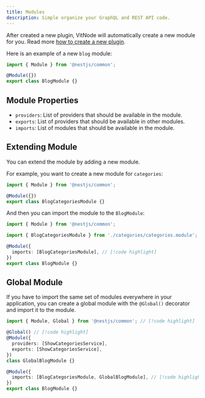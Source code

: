 ```yaml
---
title: Modules
description: Simple organize your GraphQL and REST API code.
---
```


After created a new plugin, VitNode will automatically create a new module for you. Read more [how to create a new plugin](/docs/dev/plugins#create-a-plugin).

Here is an example of a new `blog` module:

```ts title="backend/src/plugins/blog/blog.module.ts"
import { Module } from '@nestjs/common';

@Module({})
export class BlogModule {}
```

## Module Properties

- `providers`: List of providers that should be available in the module.
- `exports`: List of providers that should be available in other modules.
- `imports`: List of modules that should be available in the module.

## Extending Module

You can extend the module by adding a new module.

For example, you want to create a new module for `categories`:

```ts title="backend/src/plugins/blog/categories/categories.module.ts"
import { Module } from '@nestjs/common';

@Module({})
export class BlogCategoriesModule {}
```

And then you can import the module to the `BlogModule`:

```ts title="backend/src/plugins/blog/blog.module.ts"
import { Module } from '@nestjs/common';

import { BlogCategoriesModule } from './categories/categories.module'; // [!code highlight]

@Module({
  imports: [BlogCategoriesModule], // [!code highlight]
})
export class BlogModule {}
```

## Global Module

If you have to import the same set of modules everywhere in your application, you can create a global module with the `@Global()` decorator and import it to the module.

```ts title="backend/src/plugins/blog/blog.module.ts"
import { Module, Global } from '@nestjs/common'; // [!code highlight]

@Global() // [!code highlight]
@Module({
  providers: [ShowCategoriesService],
  exports: [ShowCategoriesService],
})
class GlobalBlogModule {}

@Module({
  imports: [BlogCategoriesModule, GlobalBlogModule], // [!code highlight]
})
export class BlogModule {}
```
